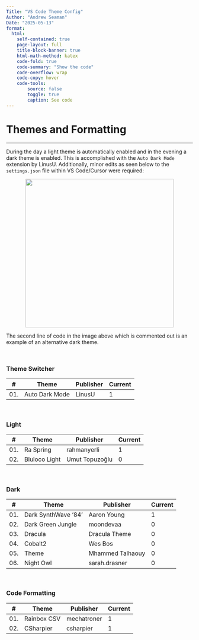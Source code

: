```yaml
---
Title: "VS Code Theme Config"
Author: "Andrew Seaman"
Date: "2025-05-13"
format:
  html:
    self-contained: true  
    page-layout: full
    title-block-banner: true
    html-math-method: katex
    code-fold: true
    code-summary: "Show the code"
    code-overflow: wrap
    code-copy: hover
    code-tools:
        source: false
        toggle: true
        caption: See code
---
```



# Themes and Formatting

---

During the day a light theme is automatically enabled and in the evening a dark theme is enabled. This is accomplished with the `Auto Dark Mode` extension by LinusU. Additionally, minor edits as seen below to the `settings.json` file within VS Code/Cursor were required:

<div style="text-align: center;">
  <img src="../Images/edits_settings-dot-json.png" width="400px">
</div>

The second line of code in the image above which is commented out is an example of an alternative dark theme.

</BR>

### Theme Switcher

| \#  | Theme                      | Publisher            | Current |
|-----|----------------------------|----------------------|---------|
| 01. | Auto Dark Mode             | LinusU               |    1    |
<!-- | 02. |                            |                      |    0    | -->
<!-- | 03. |                            |                      |    0    | -->
<!-- | 04. |                            |                      |    0    | -->
<!-- | 05. |                            |                      |    0    | -->
<!-- | 06. |                            |                      |    0    | -->
<!-- | 07. |                            |                      |    0    | -->
<!-- | 08. |                            |                      |    0    | -->
<!-- | 09. |                            |                      |    0    | -->
<!-- | 10. |                            |                      |    0    | -->

</BR>

### Light

| \#  | Theme                      | Publisher            | Current |
|-----|----------------------------|----------------------|---------|
| 01. | Ra Spring                  | rahmanyerli          |    1    |
| 02. | Bluloco Light              | Umut Topuzoğlu       |    0    |
<!-- | 03. |                            |                      |    0    | -->
<!-- | 04. |                            |                      |    0    | -->
<!-- | 05. |                            |                      |    0    | -->
<!-- | 06. |                            |                      |    0    | -->
<!-- | 07. |                            |                      |    0    | -->
<!-- | 08. |                            |                      |    0    | -->
<!-- | 09. |                            |                      |    0    | -->
<!-- | 10. |                            |                      |    0    | -->

</BR>

### Dark

| \#  | Theme                      | Publisher            | Current |
|-----|----------------------------|----------------------|---------|
| 01. | Dark SynthWave '84'        | Aaron Young          |    1    |
| 02. | Dark Green Jungle          | moondevaa            |    0    |
| 03. | Dracula                    | Dracula Theme        |    0    |
| 04. | Cobalt2                    | Wes Bos              |    0    |
| 05. | Theme                      | Mhammed Talhaouy     |    0    |
| 06. | Night Owl                  | sarah.drasner        |    0    |
<!-- | 07. |                            |                      |    0    | -->
<!-- | 08. |                            |                      |    0    | -->
<!-- | 09. |                            |                      |    0    | -->
<!-- | 10. |                            |                      |    0    | -->

</BR>

### Code Formatting

| \#  | Theme                      | Publisher            | Current |
|-----|----------------------------|----------------------|---------|
| 01. | Rainbox CSV                | mechatroner          |    1    |
| 02. | CSharpier                  | csharpier            |    1    |
<!-- | 03. |                            |                      |    0    | -->
<!-- | 04. |                            |                      |    0    | -->
<!-- | 05. |                            |                      |    0    | -->
<!-- | 06. |                            |                      |    0    | -->
<!-- | 07. |                            |                      |    0    | -->
<!-- | 08. |                            |                      |    0    | -->
<!-- | 09. |                            |                      |    0    | -->
<!-- | 10. |                            |                      |    0    | -->




